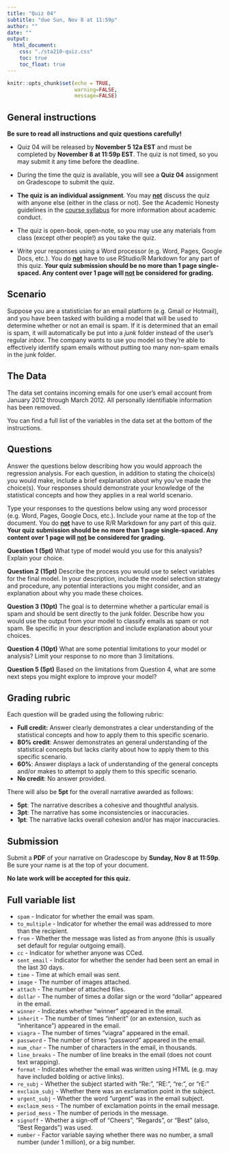 ```yaml
---
title: "Quiz 04"
subtitle: "due Sun, Nov 8 at 11:59p"
author: ""
date: ""
output: 
  html_document:
    css: "./sta210-quiz.css"
    toc: true
    toc_float: true
---
```


```r
knitr::opts_chunk$set(echo = TRUE,
                      warning=FALSE,
                      message=FALSE)
```


## General instructions

**Be sure to read all instructions and quiz questions carefully!**

- Quiz 04 will be released by **November 5 12a EST** and must be completed by **November 8 at 11:59p EST**. The quiz is not timed, so you may submit it any time before the deadline.

- During the time the quiz is available, you will see a **Quiz 04** assignment on Gradescope to submit the quiz.

- **The quiz is an individual assignment**. You may **<u>not</u>** discuss the quiz with anyone else (either in the class or not). See the Academic Honesty guidelines in the [course syllabus](https://sta210-fa20.netlify.app/syllabus/#course-community) for more information about academic conduct.

- The quiz is open-book, open-note, so you may use any materials from class (except other people!) as you take the quiz. 

- Write your responses using a Word processor (e.g.  Word, Pages, Google Docs, etc.). You do **<u>not</u>** have to use RStudio/R Markdown for any part of this quiz. **Your quiz submission should be no more than 1 page single-spaced. Any content over 1 page will <u>not</u> be considered for grading.** 


## Scenario  

Suppose you are a statistician for an email platform (e.g. Gmail or Hotmail), and you have been tasked with building a model that will be used to determine whether or not an email is spam. If it is determined that an email is spam, it will automatically be put into a *junk* folder instead of the user's regular *inbox*. The company wants to use you model so they're able to effectively identify spam emails without putting too many non-spam emails in the junk folder.

## The Data

The data set contains incoming emails for one user's email account from January 2012 through March 2012. All personally identifiable information has been removed. 

You can find a full list of the variables in the data set at the bottom of the instructions. 

## Questions 

Answer the questions below describing how you would approach the regression analysis. For each question, in addition to stating the choice(s) you would make, include a brief explanation about why you've made the choice(s). Your responses should demonstrate your knowledge of the statistical concepts and how they applies in a real world scenario.

Type your responses to the questions below using any word processor (e.g.  Word, Pages, Google Docs, etc.). Include your name at the top of the document. You do **<u>not</u>** have to use R/R Markdown for any part of this quiz. **Your quiz submission should be no more than 1 page single-spaced. Any content over 1 page will <u>not</u> be considered for grading.** 

**Question 1 (5pt)** What type of model would you use for this analysis? Explain your choice.

**Question 2 (15pt)** Describe the process you would use to select variables for the final model. In your description, include the model selection strategy and procedure, any potential interactions you might consider, and an explanation about why you made these choices. 

**Question 3 (10pt)** The goal is to determine whether a particular email is spam and should be sent directly to the junk folder. Describe how you would use the output from your model to classify emails as spam or not spam. Be specific in your description and include explanation about your choices.

**Question 4 (10pt)** What are some potential limitations to your model or analysis? Limit your response to no more than 3 limitations. 

**Question 5 (5pt)** Based on the limitations from Question 4, what are some next steps you might explore to improve your model? 

## Grading rubric

Each question will be graded using the following rubric: 

- **Full credit:** Answer clearly demonstrates a clear understanding of the statistical concepts and how to apply them to this specific scenario.
- **80% credit**: Answer demonstrates an general understanding of the statistical concepts but lacks clarity about how to apply them to this specific scenario.
- **60%**: Answer displays a lack of understanding of the general concepts and/or makes to attempt to apply them to this specific scenario. 
- **No credit**: No answer provided.

There will also be **5pt** for the overall narrative awarded as follows: 

- **5pt**: The narrative describes a cohesive and thoughtful analysis. 
- **3pt**: The narrative has some inconsistencies or inaccuracies.
- **1pt**: The narrative lacks overall cohesion and/or has major inaccuracies. 

## Submission 

Submit a **PDF** of your narrative on Gradescope by **Sunday, Nov 8 at 11:59p**. Be sure your name is at the top of your document. 

**No late work will be accepted for this quiz.**

## Full variable list 

- `spam` - Indicator for whether the email was spam.
- `to_multiple` - Indicator for whether the email was addressed to more than the recipient.
- `from` - Whether the message was listed as from anyone (this is usually set default for regular outgoing email).
- `cc` - Indicator for whether anyone was CCed.
- `sent_email` - Indicator for whether the sender had been sent an email in the last 30 days.
- `time` - Time at which email was sent.
- `image` - The number of images attached.
- `attach` - The number of attached files.
- `dollar` - The number of times a dollar sign or the word "dollar" appeared in the email.
- `winner` - Indicates whether "winner" appeared in the email.
- `inherit` - The number of times "inherit" (or an extension, such as "inheritance") appeared in the email.
- `viagra` - The number of times "viagra" appeared in the email.
- `password` - The number of times "password" appeared in the email.
- `num_char` - The number of characters in the email, in thousands.
- `line_breaks` - The number of line breaks in the email (does not count text wrapping).
- `format` - Indicates whether the email was written using HTML (e.g. may have included bolding or active links).
- `re_subj` - Whether the subject started with "Re:", "RE:", "re:", or "rE:"
- `exclaim_subj` - Whether there was an exclamation point in the subject.
- `urgent_subj` - Whether the word "urgent" was in the email subject.
- `exclaim_mess` - The number of exclamation points in the email message.
- `period_mess` - The number of periods in the message.
- `signoff` - Whether a sign-off of "Cheers", "Regards", or "Best" (also, "Best Regards") was used.
- `number` - Factor variable saying whether there was no number, a small number (under 1 million), or a big number.


